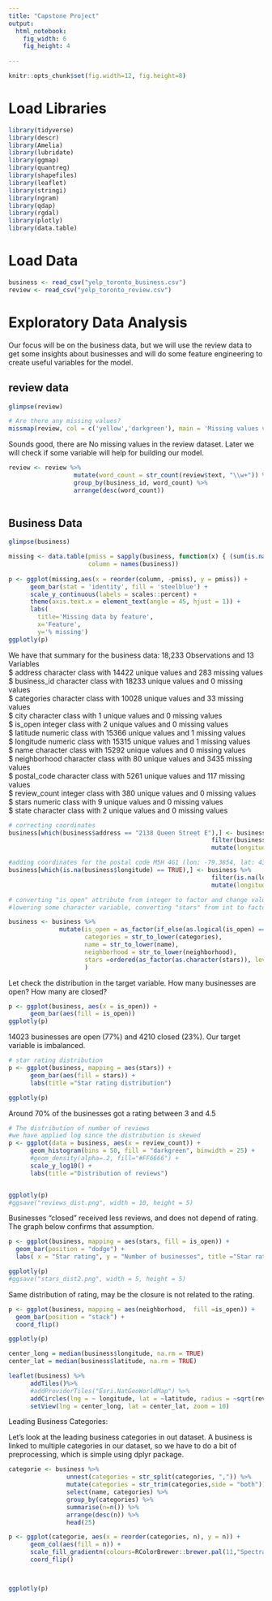 ---
title: "Capstone Project"
output: 
  html_notebook:
    fig_width: 6 
    fig_height: 4
    
---

```{r}
knitr::opts_chunk$set(fig.width=12, fig.height=8) 
```


# Load Libraries

```{r}
library(tidyverse)
library(descr)
library(Amelia)
library(lubridate)
library(ggmap)
library(quantreg)
library(shapefiles)
library(leaflet)
library(stringi)
library(ngram)
library(qdap)
library(rgdal)
library(plotly)
library(data.table)
```

# Load Data

```{r}
business <- read_csv("yelp_toronto_business.csv")
review <- read_csv("yelp_toronto_review.csv")
```

# Exploratory Data Analysis

Our focus will be on the business data, but we will use the review data to get some insights about businesses and will do some feature engineering to create useful variables for the model.

## review data

```{r}
glimpse(review)
```

```{r}
# Are there any missing values?
missmap(review, col = c('yellow','darkgreen'), main = 'Missing values vs observed')
```
Sounds good, there are No missing values in the review dataset. Later we will check if some variable will help for building our model.

```{r}
review <- review %>%
                  mutate(word_count = str_count(review$text, "\\w+")) %>%
                  group_by(business_id, word_count) %>%
                  arrange(desc(word_count))
                  
```


## Business Data

```{r}
glimpse(business)
```

```{r}
missing <- data.table(pmiss = sapply(business, function(x) { (sum(is.na(x)) / length(x)) }),
                      column = names(business))
  
p <- ggplot(missing,aes(x = reorder(column, -pmiss), y = pmiss)) +
      geom_bar(stat = 'identity', fill = 'steelblue') + 
      scale_y_continuous(labels = scales::percent) + 
      theme(axis.text.x = element_text(angle = 45, hjust = 1)) + 
      labs(
        title='Missing data by feature',
        x='Feature',
        y='% missing')
ggplotly(p)
```

We have that summary for the business data:
18,233 Observations and 13 Variables  
$ address      character class with 14422 unique values and 283 missing values  
$ business_id  character class with 18233 unique values and 0 missing values  
$ categories   character class with 10028 unique values and 33 missing values  
$ city         character class with 1 unique values and 0 missing values  
$ is_open      integer class with 2 unique values and 0 missing values  
$ latitude     numeric class with 15366 unique values and 1 missing values  
$ longitude    numeric class with 15315 unique values and 1 missing values  
$ name         character class with 15292 unique values and 0 missing values  
$ neighborhood character class with 80 unique values and 3435 missing values  
$ postal_code  character class with 5261 unique values and 117 missing values  
$ review_count integer class with 380 unique values and 0 missing values  
$ stars        numeric class with 9 unique values and 0 missing values  
$ state        character class with 2 unique values and 0 missing values  



```{r}
# correcting coordinates
business[which(business$address == "2138 Queen Street E"),] <- business %>% 
                                                        filter(business$address == "2138 Queen Street E") %>%
                                                        mutate(longitude = -79.293425, latitude = 43.671584)

#adding coordinates for the postal code M5H 4G1 (lon: -79.3854, lat: 43.6508)  
business[which(is.na(business$longitude) == TRUE),] <- business %>% 
                                                        filter(is.na(longitude) == TRUE) %>%
                                                        mutate(longitude = -79.3854, latitude = 43.6508)

# converting "is_open" attribute from integer to factor and change values to yes or no
#lowering some character variable, converting "stars" from int to factor

business <- business %>% 
              mutate(is_open = as_factor(if_else(as.logical(is_open) == TRUE, "yes", "no")), 
                     categories = str_to_lower(categories),
                     name = str_to_lower(name),
                     neighborhood = str_to_lower(neighborhood),
                     stars =ordered(as_factor(as.character(stars)), levels = c("1", "1.5", "2", "2.5", "3", "3.5", "4", "4.5", "5"))
                     ) 

```

Let check the distribution in the target variable. How many businesses are open? How many are closed?

```{r, fig.width=3, fig.height=5}
p <- ggplot(business, aes(x = is_open)) +
      geom_bar(aes(fill = is_open))
ggplotly(p)
```

14023 businesses are open (77%) and 4210 closed (23%). Our target variable is imbalanced.

```{r}
# star rating distribution
p <- ggplot(business, mapping = aes(stars)) +
      geom_bar(aes(fill = stars)) +
      labs(title ="Star rating distribution")

ggplotly(p)
```
Around 70% of the businesses got a rating between 3 and 4.5


```{r}
# The distribution of number of reviews
#we have applied log since the distribution is skewed
p <- ggplot(data = business, aes(x = review_count)) + 
      geom_histogram(bins = 50, fill = "darkgreen", binwidth = 25) +
      #geom_density(alpha=.2, fill="#FF6666") +
      scale_y_log10() +
      labs(title ="Distribution of reviews")


ggplotly(p)
#ggsave("reviews_dist.png", width = 10, height = 5)

```

Businesses "closed" received less reviews, and does not depend of rating. The graph below confirms that assumption. 

```{r}
p <- ggplot(business, mapping = aes(stars, fill = is_open)) +
  geom_bar(position = "dodge") +
  labs( x = "Star rating", y = "Number of businesses", title ="Star rating distribution business open/closed")

ggplotly(p)
#ggsave("stars_dist2.png", width = 5, height = 5)
```

Same distribution of rating, may be the closure is not related to the rating.

```{r}
p <- ggplot(business, mapping = aes(neighborhood,  fill =is_open)) +
  geom_bar(position = "stack") +
  coord_flip()

ggplotly(p)
```

```{r}
center_long = median(business$longitude, na.rm = TRUE)
center_lat = median(business$latitude, na.rm = TRUE)

leaflet(business) %>% 
      addTiles()%>%
      #addProviderTiles("Esri.NatGeoWorldMap") %>%
      addCircles(lng = ~ longitude, lat = ~latitude, radius = ~sqrt(review_count)) %>%
      setView(lng = center_long, lat = center_lat, zoom = 10)

```


Leading Business Categories:

Let's look at the leading business categories in out dataset. A business is linked to multiple categories in our dataset, so we have to do a bit of preprocessing, which is simple using dplyr package.

```{r}
categorie <- business %>% 
                unnest(categories = str_split(categories, ",")) %>%
                mutate(categories = str_trim(categories,side = "both")) %>%
                select(name, categories) %>% 
                group_by(categories) %>% 
                summarise(n=n()) %>% 
                arrange(desc(n)) %>% 
                head(25)

p <- ggplot(categorie, aes(x = reorder(categories, n), y = n)) +
      geom_col(aes(fill = n)) +
      scale_fill_gradientn(colours=RColorBrewer::brewer.pal(11,"Spectral")) +
      coord_flip()



ggplotly(p)
```


```{r}

```

